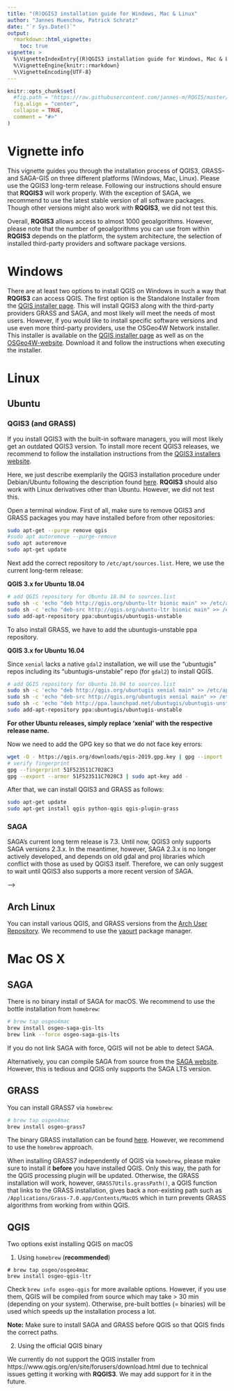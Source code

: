 ```yaml
---
title: "(R)QGIS3 installation guide for Windows, Mac & Linux"
author: "Jannes Muenchow, Patrick Schratz"
date: "`r Sys.Date()`"
output: 
  rmarkdown::html_vignette:
    toc: true
vignette: >
  %\VignetteIndexEntry{(R)QGIS3 installation guide for Windows, Mac & Linux"}
  %\VignetteEngine{knitr::rmarkdown}
  %\VignetteEncoding{UTF-8}
---
```


```r
knitr::opts_chunk$set(
  #fig.path = "https://raw.githubusercontent.com/jannes-m/RQGIS/master/figures/",
  fig.align = "center",
  collapse = TRUE,
  comment = "#>"
)
```


# Vignette info
This vignette guides you through the installation process of QGIS3, GRASS- and SAGA-GIS on three different platforms (Windows, Mac, Linux). 
Please use the QGIS3 long-term release.
Following our instructions should ensure that **RQGIS3** will work properly. 
With the exception of SAGA, we recommend to use the latest stable version of all software packages. 
Though other versions might also work with **RQGIS3**, we did not test this.

Overall, **RQGIS3** allows access to almost 1000 geoalgorithms.
However, please note that the number of geoalgorithms you can use from within **RQGIS3** depends on the platform, the system architecture, the selection of installed third-party providers and software package versions.

# Windows

There are at least two options to install QGIS on Windows in such a way that **RQGIS3** can access QGIS.
The first option is the Standalone Installer from the [QGIS installer page](https://www.qgis.org/en/site/forusers/download.html). 
This will install QGIS3 along with the third-party providers GRASS and SAGA, and most likely will meet the needs of most users.
However, if you would like to install specific software versions and use even more third-party providers, use the OSGeo4W Network installer. 
This installer is available on the [QGIS installer page](https://www.qgis.org/en/site/forusers/download.html) as well as on the [OSGeo4W-website](http://trac.osgeo.org/osgeo4w/). 
Download it and follow the instructions when executing the installer.

# Linux

## Ubuntu

### QGIS3 (and GRASS)
If you install QGIS3 with the built-in software managers, you will most likely get an outdated QGIS3 version. 
To install more recent QGIS3 releases, we recommend to follow the installation instructions from the [QGIS3 installers website](https://www.qgis.org/en/site/forusers/alldownloads.html). 

Here, we just describe exemplarily the QGIS3 installation procedure under Debian/Ubuntu following the description found [here](https://www.qgis.org/en/site/forusers/alldownloads.html#debian-ubuntu).
**RQGIS3** should also work with Linux derivatives other than Ubuntu.
However, we did not test this.

Open a terminal window. 
First of all, make sure to remove QGIS3 and GRASS packages you may have installed before from other repositories:

<!--http://gis.stackexchange.com/questions/167472/qgis-2-8-ubuntu-14-04-installation-issues-terminal-command-attempts-to-install-->
```sh 
sudo apt-get --purge remove qgis
#sudo apt autoremove --purge-remove 
sudo apt autoremove
sudo apt-get update
```

Next add the correct repository to `/etc/apt/sources.list`.
Here, we use the current long-term release:

**QGIS 3.x for Ubuntu 18.04**

```sh
# add QGIS repository for Ubuntu 18.04 to sources.list
sudo sh -c 'echo "deb http://qgis.org/ubuntu-ltr bionic main" >> /etc/apt/sources.list'
sudo sh -c 'echo "deb-src http://qgis.org/ubuntu-ltr bionic main" >> /etc/apt/sources.list'
sudo add-apt-repository ppa:ubuntugis/ubuntugis-unstable
```
To also install GRASS, we have to add the ubuntugis-unstable ppa repository.


**QGIS 3.x for Ubuntu 16.04**

Since `xenial` lacks a native `gdal2` installation, we will use the "ubuntugis" repos including its "ubuntugis-unstable" repo (for `gdal2`) to install QGIS.

```sh
# add QGIS repository for Ubuntu 16.04 to sources.list
sudo sh -c 'echo "deb http://qgis.org/ubuntugis xenial main" >> /etc/apt/sources.list'
sudo sh -c 'echo "deb-src http://qgis.org/ubuntugis xenial main" >> /etc/apt/sources.list'
sudo sh -c 'echo "deb http://ppa.launchpad.net/ubuntugis/ubuntugis-unstable/ubuntu xenial main" >> /etc/apt/sources.list'
sudo add-apt-repository ppa:ubuntugis/ubuntugis-unstable
```

**For other Ubuntu releases, simply replace 'xenial' with the respective release name.**

Now we need to add the GPG key so that we do not face key errors:

```sh
wget -O - https://qgis.org/downloads/qgis-2019.gpg.key | gpg --import
# verify fingerprint
gpg --fingerprint 51F523511C7028C3
gpg --export --armor 51F523511C7028C3 | sudo apt-key add -
```

After that, we can install QGIS3 and GRASS as follows:

```sh
sudo apt-get update
sudo apt-get install qgis python-qgis qgis-plugin-grass
```

### SAGA

SAGA's current long term release is 7.3.
Until now, QGIS3 only supports SAGA versions 2.3.x.
In the meantimer, however, SAGA 2.3.x is no longer actively developed, and depends on old gdal and proj libraries which conflict with those as used by QGIS3 itself.
Therefore, we can only suggest to wait until QGIS3 also supports a more recent version of SAGA.

<!--
Under Ubuntu we need to install GRASS-GIS7 from ppa:ubuntugis/ubuntugis-unstable.
In this repo, we also find SAGA 7.3 which is until not supported by QGIS3.
Compiling SAGA manually, see below, did install SAGA 2.3.1 but it could not be used from within QGIS3.
-->

<!---

You can install the SAGA LTS 2.3.1 version from the [ubuntugis/unstable](https://launchpad.net/~ubuntugis/+archive/ubuntu/ubuntugis-unstable) repository.
If you haven't done so yet, add the repository and then simply install SAGA via `apt-get`:

```sh
sudo add-apt-repository ppa:ubuntugis/ubuntugis-unstable
sudo apt-get update
sudo apt-get install saga
```

To use SAGA functions within (R)QGIS, you naturally need to install SAGA GIS. To install the most recent SAGA version, simply execute the following lines in a terminal window: 

```sh
sudo add-apt-repository ppa:johanvdw/saga-gis  
sudo apt-get update
sudo apt-get install saga
```
sudo add-apt-repository --remove ppa:johanvdw/saga-gis


As far as we know, QGIS currently only supports the old SAGA versions 2.3.x (current SAGA version is 7.3).
To install old SAGA versions, we need to download and compile it manually (see [here](https://sourceforge.net/p/saga-gis/wiki/Compiling%20SAGA%20on%20Linux/)). 

Prior to the SAGA installation, we need to install various dependencies required by SAGA.
Here, we just quickly show how to install SAGA and its dependencies under Ubuntu. 
Please refer to this [page](https://sourceforge.net/p/saga-gis/wiki/Compiling%20SAGA%20on%20Linux/) for a more comprehensive SAGA installation guide.
Please note that we here simply reproduce great parts of this guide.

First of all, install all necessary SAGA dependencies and a few compilation and configuration tools:

```sh
sudo apt-get install libwxgtk3.0-dev libtiff5-dev libgdal-dev libproj-dev \
    libexpat-dev wx-common libogdi3.2-dev unixodbc-dev

# compilation and configuration tools
sudo apt-get install g++ make automake libtool git
```

Next, we would like to download a specific SAGA version. 
Check out the various available versions [here](https://sourceforge.net/projects/saga-gis/files/). 
Here, we will download SAGA 2.3.1 into our home directory, unpack it and change the working directory to the unpacked folder:

```sh
wget -O /home/$USER/saga-git "https://sourceforge.net/projects/saga-gis/files/SAGA%20-%202/SAGA%202.3.1/saga_2.3.1.tar.gz/download"
cd "/home/$USER"
sudo tar -xvzf saga-git
cd saga-2.3.1
```
Having done so, we are ready to compile SAGA (which takes a while...):

```sh
sudo autoreconf -i
sudo ./configure
sudo make
sudo make install
```

To check if SAGA was successfully compiled, run:

```
saga_cmd
saga_gui
```

Sometimes `saga_gui` produces following error message:

```sh
saga_gui: error while loading shared libraries: libsaga_gdi-2.3.1.so: cannot open shared object file: No such file or directory
```
In this case, you have to enable the SAGA GUI by specifying the path where `libsaga_gdi-2.3.1.so` is located:
```sh
export LD_LIBRARY_PATH=/usr/local/lib:$LD_LIBRARY_PATH
saga_gui
```

After the installation you will find the SAGA algorithms in the processing toolbox of the QGIS GUI (this might not be true for SAGA >= 2.2.1 see further below). 


Using SAGA >= 2.2.1 you might encounter following message in the Processing log when opening QGIS: 
`Problem with SAGA installation: installed SAGA version (2.3.1) is not supported`. 
Though in this case SAGA is not available in the processing toolbox, you might still able to use it 
via the QGIS Python API and therefore also with RQGIS.
Please note that SAGA 2.3.1 is the latest SAGA version supported by QGIS (2.14 and 2.18).

In case you would like to uninstall SAGA, type:

```sh
cd "/home/$USER/saga-2.3.1"
sudo make uninstall
```
--> 
-->

<!--
### Orfeo Toolbox (OTB)

You can download the Orfeo Toolbox from [here](https://www.orfeo-toolbox.org/download/).
We save the .run-script to the Desktop. Of course, you might select any other accesible folder.
Next, we create a folder named "Applications" to which we move the .run script. Finally, we install OTB. 
Please note that so far there is only a **64-bit** OTB version available.
This version does not work on 32-bit machines!

```sh
mkdir /home/<YourUserName>/Applications/
mv /home/<YourUserName>/Desktop/<filename> /home/<YourUserName>/Applications
sh /home/<YourUserName>/Applications/<NameOfScript>
```
(R)QGIS assumes that the "OTB applications folder" is located at "/usr/lib/otb/applications" (see also [QGIS manual](https://docs.qgis.org/2.14/en/docs/user_manual/processing/3rdParty.html#orfeo-toolbox)). 
Therefore, we need to move the OTB installation to the corresponding folder: 

```sh
# move applications folder
sudo mv /home/<YourUserName>/Applications/<YourOTBInstallation>/lib/otb /usr/lib/
# commandline tools
cp -a /home/<YourUserName>/Applications/<YourOTBInstallation>/bin/. /usr/bin
```
OTB algorithms should be now availabe in the "Processing Toolbox" and in RQGIS (use `find_algorithms()` to check). 
Finally, we clean up after ourselves by deleting the previously created Applications folder:

```sh
rmdir /home/<YourUserName>/Applications/
```
--> 

## Arch Linux

You can install various QGIS, and GRASS versions from the [Arch User Repository](https://aur.archlinux.org/). 
We recommend to use the [yaourt](https://wiki.archlinux.de/title/Yaourt) package manager.


# Mac OS X

## SAGA

There is no binary install of SAGA for macOS.
We recommend to use the bottle installation from `homebrew`:

```sh
# brew tap osgeo4mac
brew install osgeo-saga-gis-lts
brew link --force osgeo-saga-gis-lts
```

If you do not link SAGA with force, QGIS will not be able to detect SAGA.

Alternatively, you can compile SAGA from source from the [SAGA website](https://sourceforge.net/projects/saga-gis/files/). 
However, this is tedious and QGIS only supports the SAGA LTS version.

## GRASS

You can install GRASS7 via `homebrew`:

```sh
# brew tap osgeo4mac
brew install osgeo-grass7
```

The binary GRASS installation can be found [here](https://grass.osgeo.org/download/software/mac-osx/). 
However, we recommend to use the `homebrew` approach.

When installing GRASS7 independently of QGIS via `homebrew`, please make sure to install it **before** you have installed QGIS.
Only this way, the path for the QGIS processing plugin will be updated.
Otherwise, the GRASS installation will work, however, `GRASS7Utils.grassPath()`, a QGIS function that links to the GRASS installation, gives back a non-existing path such as `/Applications/Grass-7.0.app/Contents/MacOS` which in turn prevents GRASS algorithms from working from within QGIS.

## QGIS

Two options exist installing QGIS on macOS

1. Using `homebrew` (**recommended**)

```
# brew tap osgeo/osgeo4mac
brew install osgeo-qgis-ltr
```

Check `brew info osgeo-qgis` for more available options. 
However, if you use them, QGIS will be compiled from source which may take > 30 min (depending on your system).
Otherwise, pre-built bottles (= binaries) will be used which speeds up the installation process a lot.

**Note:** Make sure to install SAGA and GRASS before QGIS so that QGIS finds the correct paths.

2. Using the official QGIS binary

We currently do not support the QGIS installer from https://www.qgis.org/en/site/forusers/download.html  due to technical issues getting it working with **RQGIS3**.
We may add support for it in the future.
